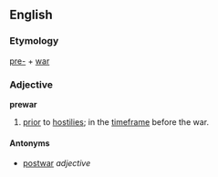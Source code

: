 ==English==
===Etymology===
[[pre-]] + [[war]]

===Adjective===
'''prewar'''

# [[prior]] to [[hostilies]]; in the [[timeframe]] before the war.

====Antonyms====
*[[postwar]] ''adjective''